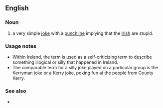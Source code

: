 ==English==

===Noun===
{{en-noun}}
# a very simple [[joke]] with a [[punchline]] implying that the [[Irish]] are stupid.

===Usage notes===
* Within Ireland, the term is used as a self-criticizing term to describe something illogical or silly that happened in Ireland.
* The comparable term for a silly joke played on a particular group is the Kerryman joke or a Kerry joke, poking fun at the people from County Kerry.

===See also===
* {{l|en|Kerryman joke}}